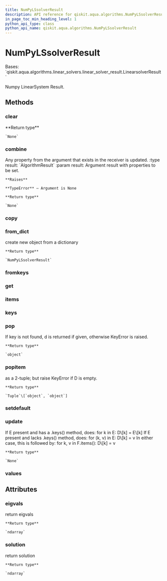 ```yaml
---
title: NumPyLSsolverResult
description: API reference for qiskit.aqua.algorithms.NumPyLSsolverResult
in_page_toc_min_heading_level: 1
python_api_type: class
python_api_name: qiskit.aqua.algorithms.NumPyLSsolverResult
---
```


# NumPyLSsolverResult

<Class id="qiskit.aqua.algorithms.NumPyLSsolverResult" github="https://github.com/qiskit-community/qiskit-aqua/tree/stable/0.9/qiskit/aqua/algorithms/linear_solvers/numpy_ls_solver.py" signature="NumPyLSsolverResult(a_dict=None)">
  Bases: `qiskit.aqua.algorithms.linear_solvers.linear_solver_result.LinearsolverResult`

  Numpy LinearSystem Result.

  ## Methods

  ### clear

  <Function id="qiskit.aqua.algorithms.NumPyLSsolverResult.clear" signature="NumPyLSsolverResult.clear()">
    **Return type**

    `None`
  </Function>

  ### combine

  <Function id="qiskit.aqua.algorithms.NumPyLSsolverResult.combine" signature="NumPyLSsolverResult.combine(result)">
    Any property from the argument that exists in the receiver is updated. :type result: `AlgorithmResult` :param result: Argument result with properties to be set.

    **Raises**

    **TypeError** – Argument is None

    **Return type**

    `None`
  </Function>

  ### copy

  <Function id="qiskit.aqua.algorithms.NumPyLSsolverResult.copy" signature="NumPyLSsolverResult.copy()" />

  ### from\_dict

  <Function id="qiskit.aqua.algorithms.NumPyLSsolverResult.from_dict" signature="static NumPyLSsolverResult.from_dict(a_dict)">
    create new object from a dictionary

    **Return type**

    `NumPyLSsolverResult`
  </Function>

  ### fromkeys

  <Function id="qiskit.aqua.algorithms.NumPyLSsolverResult.fromkeys" signature="classmethod NumPyLSsolverResult.fromkeys(iterable, value=None)" />

  ### get

  <Function id="qiskit.aqua.algorithms.NumPyLSsolverResult.get" signature="NumPyLSsolverResult.get(k[, d]) → D[k] if k in D, else d. d defaults to None." />

  ### items

  <Function id="qiskit.aqua.algorithms.NumPyLSsolverResult.items" signature="NumPyLSsolverResult.items() → a set-like object providing a view on D’s items" />

  ### keys

  <Function id="qiskit.aqua.algorithms.NumPyLSsolverResult.keys" signature="NumPyLSsolverResult.keys() → a set-like object providing a view on D’s keys" />

  ### pop

  <Function id="qiskit.aqua.algorithms.NumPyLSsolverResult.pop" signature="NumPyLSsolverResult.pop(key, default=None)">
    If key is not found, d is returned if given, otherwise KeyError is raised.

    **Return type**

    `object`
  </Function>

  ### popitem

  <Function id="qiskit.aqua.algorithms.NumPyLSsolverResult.popitem" signature="NumPyLSsolverResult.popitem()">
    as a 2-tuple; but raise KeyError if D is empty.

    **Return type**

    `Tuple`\[`object`, `object`]
  </Function>

  ### setdefault

  <Function id="qiskit.aqua.algorithms.NumPyLSsolverResult.setdefault" signature="NumPyLSsolverResult.setdefault(k[, d]) → D.get(k,d), also set D[k]=d if k not in D" />

  ### update

  <Function id="qiskit.aqua.algorithms.NumPyLSsolverResult.update" signature="NumPyLSsolverResult.update(*args, **kwargs)">
    If E present and has a .keys() method, does: for k in E: D\[k] = E\[k] If E present and lacks .keys() method, does: for (k, v) in E: D\[k] = v In either case, this is followed by: for k, v in F.items(): D\[k] = v

    **Return type**

    `None`
  </Function>

  ### values

  <Function id="qiskit.aqua.algorithms.NumPyLSsolverResult.values" signature="NumPyLSsolverResult.values() → an object providing a view on D’s values" />

  ## Attributes

  ### eigvals

  <Attribute id="qiskit.aqua.algorithms.NumPyLSsolverResult.eigvals" name="eigvals">
    return eigvals

    **Return type**

    `ndarray`
  </Attribute>

  ### solution

  <Attribute id="qiskit.aqua.algorithms.NumPyLSsolverResult.solution" name="solution">
    return solution

    **Return type**

    `ndarray`
  </Attribute>
</Class>

